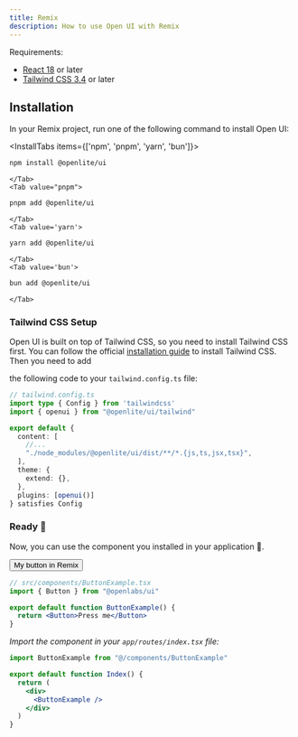 ```yaml
---
title: Remix
description: How to use Open UI with Remix
---
```


Requirements:

- [React 18](https://reactjs.org/) or later
- [Tailwind CSS 3.4](https://tailwindcss.com/docs/guides/remix) or later

## Installation

In your Remix project, run one of the following command to install Open UI:

<InstallTabs items={['npm', 'pnpm', 'yarn', 'bun']}>
    <Tab value='npm'>

```bash
npm install @openlite/ui
```

    </Tab>
    <Tab value="pnpm">

```bash
pnpm add @openlite/ui
```

    </Tab>
    <Tab value='yarn'>

```bash
yarn add @openlite/ui
```

    </Tab>
    <Tab value='bun'>

```bash
bun add @openlite/ui
```

    </Tab>

</InstallTabs>

### Tailwind CSS Setup

Open UI is built on top of Tailwind CSS, so you need to install Tailwind CSS first. You can follow the official [installation guide](https://tailwindcss.com/docs/guides/remix) to install Tailwind CSS. Then you need to add

the following code to your `tailwind.config.ts` file:

```ts
// tailwind.config.ts
import type { Config } from 'tailwindcss'
import { openui } from "@openlite/ui/tailwind"

export default {
  content: [
    //...
    "./node_modules/@openlite/ui/dist/**/*.{js,ts,jsx,tsx}",
  ],
  theme: {
    extend: {},
  },
  plugins: [openui()]
} satisfies Config
```

### Ready 🎉

Now, you can use the component you installed in your application 🎉.

<Button>My button in Remix </Button>

```jsx
// src/components/ButtonExample.tsx
import { Button } from "@openlabs/ui"

export default function ButtonExample() {
  return <Button>Press me</Button>
}
```

_Import the component in your `app/routes/index.tsx` file:_

```jsx
import ButtonExample from "@/components/ButtonExample"

export default function Index() {
  return (
    <div>
      <ButtonExample />
    </div>
  )
}
```